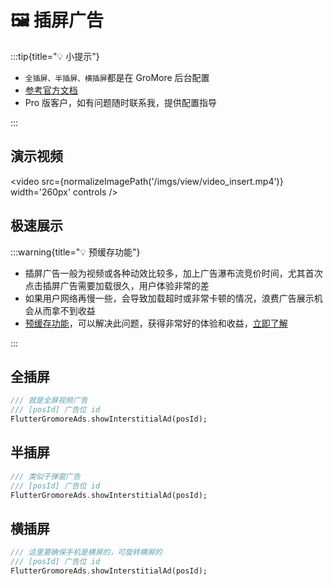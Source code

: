 
# 🖼️ 插屏广告

:::tip{title="💡 小提示"}

 - `全插屏、半插屏、横插屏`都是在 GroMore 后台配置
 - [参考官方文档](https://www.csjplatform.com/union/media/union/download/detail?id=142&docId=27618&osType=android)
 - Pro 版客户，如有问题随时联系我，提供配置指导

:::

## 演示视频

<video src={normalizeImagePath('/imgs/view/video_insert.mp4')}  width='260px' controls />

## 极速展示

:::warning{title="💡 预缓存功能"}

- 插屏广告一般为视频或各种动效比较多，加上广告瀑布流竞价时间，尤其首次点击插屏广告需要加载很久，用户体验非常的差
- 如果用户网络再慢一些，会导致加载超时或非常卡顿的情况，浪费广告展示机会从而拿不到收益
- [预缓存功能](start/guide/gromore/preload)，可以解决此问题，获得非常好的体验和收益，[立即了解](start/guide/gromore/preload)

:::



## 全插屏

```dart title="example/pages/fullscreen_video_page.dart"
/// 就是全屏视频广告
/// [posId] 广告位 id
FlutterGromoreAds.showInterstitialAd(posId);
```

## 半插屏

```dart title="example/pages/fullscreen_video_page.dart"
/// 类似于弹窗广告
/// [posId] 广告位 id
FlutterGromoreAds.showInterstitialAd(posId);
```

## 横插屏

```dart title="example/pages/fullscreen_video_page.dart"
/// 这里要确保手机是横屏的，可旋转横屏的
/// [posId] 广告位 id
FlutterGromoreAds.showInterstitialAd(posId);
```